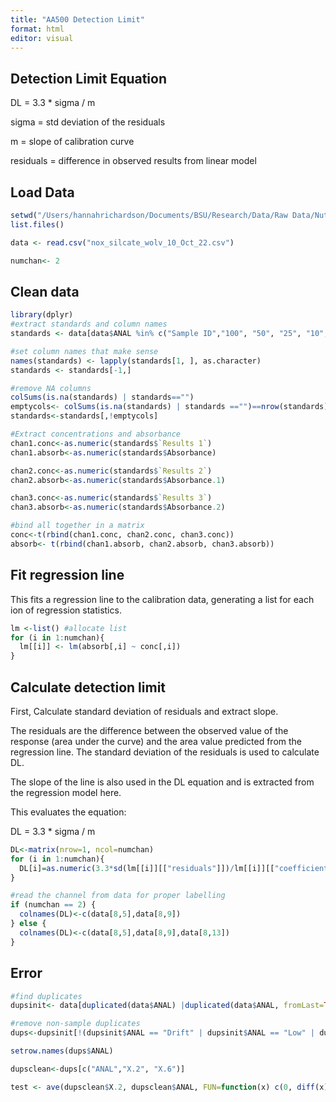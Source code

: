 ```yaml
---
title: "AA500 Detection Limit"
format: html
editor: visual
---
```


## Detection Limit Equation

DL = 3.3 \* sigma / m

sigma = std deviation of the residuals

m = slope of calibration curve

residuals = difference in observed results from linear model

## Load Data

```r
setwd("/Users/hannahrichardson/Documents/BSU/Research/Data/Raw Data/Nutrient Analyzer")
list.files()

data <- read.csv("nox_silcate_wolv_10_Oct_22.csv")

numchan<- 2
```

## Clean data

```r
library(dplyr)
#extract standards and column names
standards <- data[data$ANAL %in% c("Sample ID","100", "50", "25", "10", "5", "2", "blank"),]

#set column names that make sense
names(standards) <- lapply(standards[1, ], as.character)
standards <- standards[-1,] 

#remove NA columns
colSums(is.na(standards) | standards=="")
emptycols<- colSums(is.na(standards) | standards =="")==nrow(standards)
standards<-standards[,!emptycols]

#Extract concentrations and absorbance
chan1.conc<-as.numeric(standards$`Results 1`)
chan1.absorb<-as.numeric(standards$Absorbance)

chan2.conc<-as.numeric(standards$`Results 2`)
chan2.absorb<-as.numeric(standards$Absorbance.1)

chan3.conc<-as.numeric(standards$`Results 3`)
chan3.absorb<-as.numeric(standards$Absorbance.2)

#bind all together in a matrix
conc<-t(rbind(chan1.conc, chan2.conc, chan3.conc))
absorb<- t(rbind(chan1.absorb, chan2.absorb, chan3.absorb))
```

## Fit regression line

This fits a regression line to the calibration data, generating a list for each ion of regression statistics.

```r
lm <-list() #allocate list
for (i in 1:numchan){
  lm[[i]] <- lm(absorb[,i] ~ conc[,i])
}
```

## Calculate detection limit

First, Calculate standard deviation of residuals and extract slope.

The residuals are the difference between the observed value of the response (area under the curve) and the area value predicted from the regression line. The standard deviation of the residuals is used to calculate DL.

The slope of the line is also used in the DL equation and is extracted from the regression model here.

This evaluates the equation:

DL = 3.3 \* sigma / m

```r
DL<-matrix(nrow=1, ncol=numchan)
for (i in 1:numchan){
  DL[i]=as.numeric(3.3*sd(lm[[i]][["residuals"]])/lm[[i]][["coefficients"]][2])
}

#read the channel from data for proper labelling 
if (numchan == 2) {
  colnames(DL)<-c(data[8,5],data[8,9])
} else {
  colnames(DL)<-c(data[8,5],data[8,9],data[8,13])
}
```

## Error

```r
#find duplicates
dupsinit<- data[duplicated(data$ANAL) |duplicated(data$ANAL, fromLast=TRUE),]

#remove non-sample duplicates
dups<-dupsinit[!(dupsinit$ANAL == "Drift" | dupsinit$ANAL == "Low" | dupsinit$ANAL == "Baseline"),]

setrow.names(dups$ANAL)

dupsclean<-dups[c("ANAL","X.2", "X.6")]

test <- ave(dupsclean$X.2, dupsclean$ANAL, FUN=function(x) c(0, diff(x)))

```
